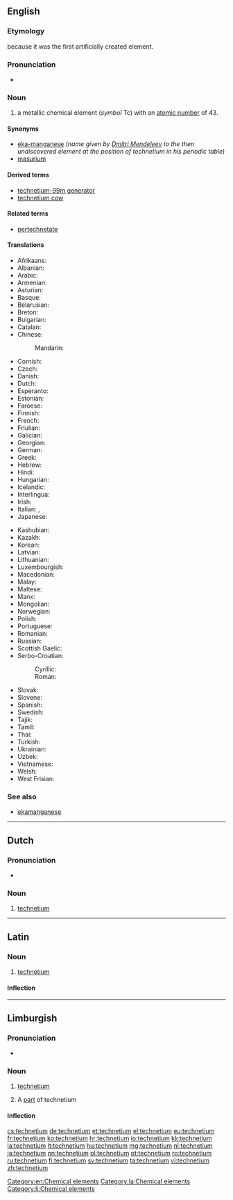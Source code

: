 {{also|Technetium}}
==English==
{{elements|Tc|molybdenum|Mo|ruthenium|Ru}}

===Etymology===
{{confix|techno|ium}} because it was the first artificially created element.

===Pronunciation===
* {{a|US}} {{IPA|/tɛkˈni.ʃ‌əm/}}

===Noun===
{{wikipedia}}
{{en-noun|-}}

# a metallic chemical element (''symbol'' Tc) with an [[atomic number]] of 43.

====Synonyms====
* [[eka-manganese]] (''name given by [[w:Dmitri Mendeleev|Dmitri Mendeleev]] to the then undiscovered element at the position of technetium in his periodic table'')
* [[masurium]] {{qualifier|proposed name; obsolete}}

====Derived terms====
* [[technetium-99m generator]]
* [[technetium cow]]

====Related terms====
* [[pertechnetate]]

====Translations====
{{trans-top|chemical element}}
* Afrikaans: {{t-|af|technetium}}
* Albanian: {{t-|sq|teknec}}
* Arabic: {{t-|ar|كنيتيوم|m|tr=tiknítyum|sc=Arab}}
* Armenian: {{t-|hy|տեխնեցիում|tr=texnecʿium}}
* Asturian: {{t-|ast|tecneciu|m}}
* Basque: {{t-|eu|teknezioa}}
* Belarusian: {{t-|be|тэхнецый|m|tr=tekhnétsyj|sc=Cyrl}}
* Breton: {{t-|br|teknetiom}}
* Bulgarian: {{t-|bg|технеций|m|tr=tekhnétsij}}
* Catalan: {{t-|ca|tecneci}}
* Chinese:
*: Mandarin: {{t|cmn|锝|tr=dé|sc=Hani}}
* Cornish: {{t-|kw|technytyum}}
* Czech: {{t+|cs|technecium}}
* Danish: {{t-|da|technetium}}
* Dutch: {{t+|nl|technetium|n}}
* Esperanto: {{t+|eo|teknecio}}
* Estonian: {{t+|et|tehneetsium}}
* Faroese: {{t-|fo|technetium}}
* Finnish: {{t+|fi|technetium}}
* French: {{t+|fr|technétium|m}}
* Friulian: {{tø|fur|tecnezi}}
* Galician: {{t+|gl|tecnecio}}
* Georgian: {{t-|ka|ტექნეციუმი|sc=Geor|tr=tek'nets'iumi}}
* German: {{t+|de|Technetium|n}}
* Greek: {{t+|el|τεχνήτιο|n|tr=technítio}}
* Hebrew: {{t-|he|טכנתיום|sc=Hebr|tr=tekhnétyum}}
* Hindi: {{t-|hi|चेष्टातु|tr=cheshtaanu|sc=Deva}}
* Hungarian: {{t+|hu|technécium}}
* Icelandic: {{t+|is|teknetín}}
* Interlingua: {{t-|ia|technetium}}
* Irish: {{t+|ga|teicnéitiam}}
* Italian: {{t+|it|tecnezio|m}}, {{t-|it|tecneto|m}}
* Japanese: {{t+|ja|テクネチウム|tr=tekunechiumu}}
{{trans-mid}}
* Kashubian: {{t-|csb|technet}}
* Kazakh: {{t|kk|технеций|tr=tekhnetsiy}}
* Korean: {{t+|ko|테크네튬|tr=tekeunetyum|sc=Kore}}
* Latvian: {{t-|lv|tehnēcijs}}
* Lithuanian: {{t+|lt|technecis}}
* Luxembourgish: {{t-|lb|Technetium}}
* Macedonian: {{t-|mk|технециум|m|tr=tekhnétsium|sc=Cyrl}}
* Malay: {{t-|ms|teknetium}}
* Maltese: {{t-|mt|teknezju}}
* Manx: {{t-|gv|cheghnaiçhum|alt=çheghnaiçhum}}
* Mongolian: {{t-|mn|технеци|sc=Cyrl|tr=tekhnetsi}}
* Norwegian: {{t-|no|technetium}}
* Polish: {{t+|pl|technet|m}}
* Portuguese: {{t+|pt|tecnécio|m}}
* Romanian: {{t+|ro|technețiu|n}}
* Russian: {{t+|ru|технеций|m|tr=texnétsij}}
* Scottish Gaelic: {{t-|gd|teicnèitiam}}
* Serbo-Croatian:
*: Cyrillic: {{t-|sh|технициjум|m|sc=Cyrl}}
*: Roman: {{t-|sh|tehnicijum|m}}
* Slovak: {{t-|sk|technécium}}
* Slovene: {{t+|sl|tehnecij}}
* Spanish: {{t+|es|tecnecio|m}}
* Swedish: {{t+|sv|teknetium|n}}
* Tajik: {{t-|tg|tehneci'}}
* Tamil: {{t-|ta|பசகன்|tr=pasagan|sc=Taml}}
* Thai: {{t-|th|เทคนีเชียม|sc=Thai|tr=thēkhnīchiam}}
* Turkish: {{t+|tr|teknetyum}}
* Ukrainian: {{t-|uk|технецiй|m|tr=tekhnétsij|sc=Cyrl}}
* Uzbek: {{t-|uz|технеций|tr=tekhnetsiy|sc=Cyrl}}
* Vietnamese: {{t-|vi|tecnexi}}
* Welsh: {{t+|cy|technetiwm}}
* West Frisian: {{t-|fy|technetium}}
{{trans-bottom}}

===See also===
* [[ekamanganese]]

[[Category:en:Chemical elements]]

----

==Dutch==
{{wikipedia|lang=nl}}
{{elements|Tc|molybdeen|Mo|ruthenium|Ru|lang=nl}}

===Pronunciation===
* {{audio|Nl-technetium.ogg|Audio}}

===Noun===
{{nl-noun|n|-|-}}

# [[#English|technetium]]

----

==Latin==
{{wikipedia|lang=la}}

===Noun===
{{la-noun|technētium|technetii|technētiī|n|second}}

# [[#English|technetium]]

====Inflection====
{{la-decl-2nd-N|techneti|technēti}}

[[Category:la:Chemical elements]]

----

==Limburgish==

===Pronunciation===
* {{IPA|[tæxˈneː˨ʃɔ˧m]|lang=li}}

===Noun===
{{li-noun|g=n}}

# {{uncountable|lang=li}} [[technetium#English|technetium]]
# A [[part]] of technetium

====Inflection====
{{li-decl-noun-um|techneti}}

[[Category:li:Chemical elements]]

[[cs:technetium]]
[[de:technetium]]
[[et:technetium]]
[[el:technetium]]
[[eu:technetium]]
[[fr:technetium]]
[[ko:technetium]]
[[hr:technetium]]
[[io:technetium]]
[[kk:technetium]]
[[la:technetium]]
[[lt:technetium]]
[[hu:technetium]]
[[mg:technetium]]
[[nl:technetium]]
[[ja:technetium]]
[[nn:technetium]]
[[pl:technetium]]
[[pt:technetium]]
[[ro:technetium]]
[[ru:technetium]]
[[fi:technetium]]
[[sv:technetium]]
[[ta:technetium]]
[[vi:technetium]]
[[zh:technetium]]